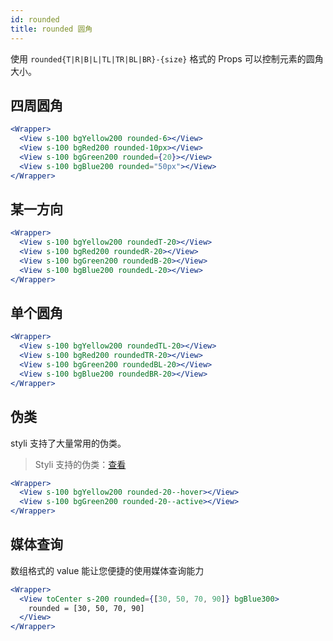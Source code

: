 ```yaml
---
id: rounded
title: rounded 圆角
---
```


使用 `rounded{T|R|B|L|TL|TR|BL|BR}-{size}` 格式的 Props 可以控制元素的圆角大小。

## 四周圆角

```jsx live
<Wrapper>
  <View s-100 bgYellow200 rounded-6></View>
  <View s-100 bgRed200 rounded-10px></View>
  <View s-100 bgGreen200 rounded={20}></View>
  <View s-100 bgBlue200 rounded="50px"></View>
</Wrapper>
```

## 某一方向

```jsx live
<Wrapper>
  <View s-100 bgYellow200 roundedT-20></View>
  <View s-100 bgRed200 roundedR-20></View>
  <View s-100 bgGreen200 roundedB-20></View>
  <View s-100 bgBlue200 roundedL-20></View>
</Wrapper>
```

## 单个圆角

```jsx live
<Wrapper>
  <View s-100 bgYellow200 roundedTL-20></View>
  <View s-100 bgRed200 roundedTR-20></View>
  <View s-100 bgGreen200 roundedBL-20></View>
  <View s-100 bgBlue200 roundedBR-20></View>
</Wrapper>
```

## 伪类

styli 支持了大量常用的伪类。

> Styli 支持的伪类：[查看](/docs/pseudo)

```jsx live
<Wrapper>
  <View s-100 bgYellow200 rounded-20--hover></View>
  <View s-100 bgGreen200 rounded-20--active></View>
</Wrapper>
```

## 媒体查询

数组格式的 value 能让您便捷的使用媒体查询能力

```jsx live
<Wrapper>
  <View toCenter s-200 rounded={[30, 50, 70, 90]} bgBlue300>
    rounded = [30, 50, 70, 90]
  </View>
</Wrapper>
```
